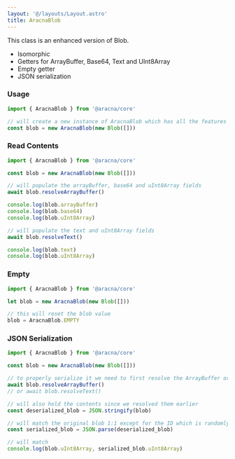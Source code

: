 ```yaml
---
layout: '@/layouts/Layout.astro'
title: AracnaBlob
---
```


This class is an enhanced version of Blob.

- Isomorphic
- Getters for ArrayBuffer, Base64, Text and UInt8Array
- Empty getter
- JSON serialization

### Usage

```ts
import { AracnaBlob } from '@aracna/core'

// will create a new instance of AracnaBlob which has all the features of Blob available plus the custom ones
const blob = new AracnaBlob(new Blob([]))
```

### Read Contents

```ts
import { AracnaBlob } from '@aracna/core'

const blob = new AracnaBlob(new Blob([]))

// will populate the arrayBuffer, base64 and uInt8Array fields
await blob.resolveArrayBuffer()

console.log(blob.arrayBuffer)
console.log(blob.base64)
console.log(blob.uInt8Array)

// will populate the text and uInt8Array fields
await blob.resolveText()

console.log(blob.text)
console.log(blob.uInt8Array)
```

### Empty

```ts
import { AracnaBlob } from '@aracna/core'

let blob = new AracnaBlob(new Blob([]))

// this will reset the blob value
blob = AracnaBlob.EMPTY
```

### JSON Serialization

```ts
import { AracnaBlob } from '@aracna/core'

const blob = new AracnaBlob(new Blob([]))

// to properly serialize it we need to first resolve the ArrayBuffer or Text
await blob.resolveArrayBuffer()
// or await blob.resolveText()

// will also hold the contents since we resolved them earlier
const deserialized_blob = JSON.stringify(blob)

// will match the original blob 1:1 except for the ID which is randomly generated on each new instance of the class
const serialized_blob = JSON.parse(deserialized_blob)

// will match
console.log(blob.uInt8Array, serialized_blob.uInt8Array)
```
